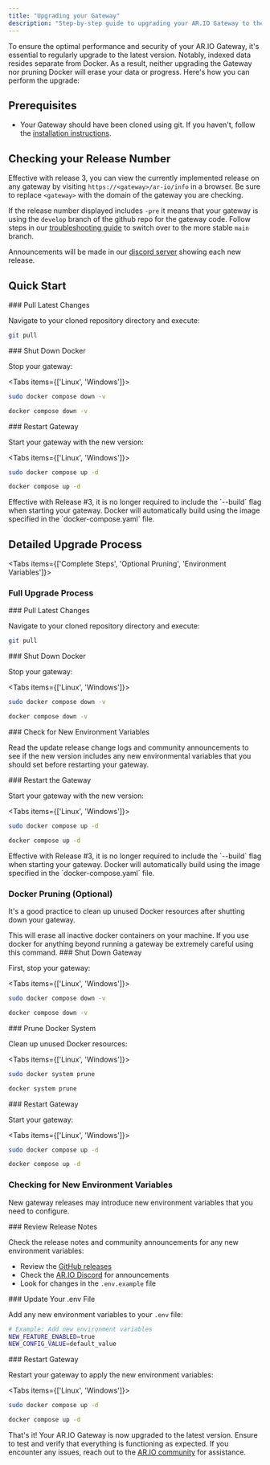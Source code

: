 ```yaml
---
title: "Upgrading your Gateway"
description: "Step-by-step guide to upgrading your AR.IO Gateway to the latest version safely without losing data or progress"
---
```


To ensure the optimal performance and security of your AR.IO Gateway, it's essential to regularly upgrade to the latest version. Notably, indexed data resides separate from Docker. As a result, neither upgrading the Gateway nor pruning Docker will erase your data or progress. Here's how you can perform the upgrade:

## Prerequisites

- Your Gateway should have been cloned using git. If you haven't, follow the [installation instructions](/build/run-a-gateway/join-the-network).

## Checking your Release Number

Effective with release 3, you can view the currently implemented release on any gateway by visiting `https://<gateway>/ar-io/info` in a browser. Be sure to replace `<gateway>` with the domain of the gateway you are checking.

If the release number displayed includes `-pre` it means that your gateway is using the `develop` branch of the github repo for the gateway code. Follow steps in our [troubleshooting guide](/build/run-a-gateway/operators/troubleshooting) to switch over to the more stable `main` branch.

Announcements will be made in our [discord server](https://discord.gg/cuCqBb5v) showing each new release.

## Quick Start

<Steps>
<Step>
### Pull Latest Changes

Navigate to your cloned repository directory and execute:

```bash
git pull
```

</Step>

<Step>
### Shut Down Docker

Stop your gateway:

<Tabs items={['Linux', 'Windows']}>
<Tab value="Linux">

```bash
sudo docker compose down -v
```

</Tab>

<Tab value="Windows">

```bash
docker compose down -v
```

</Tab>
</Tabs>

</Step>

<Step>
### Restart Gateway

Start your gateway with the new version:

<Tabs items={['Linux', 'Windows']}>
<Tab value="Linux">

```bash
sudo docker compose up -d
```

</Tab>

<Tab value="Windows">

```bash
docker compose up -d
```

<Callout type="info" title="Release #3 Note">
  Effective with Release #3, it is no longer required to include the `--build`
  flag when starting your gateway. Docker will automatically build using the
  image specified in the `docker-compose.yaml` file.
</Callout>

</Tab>
</Tabs>

</Step>
</Steps>

## Detailed Upgrade Process

<Tabs items={['Complete Steps', 'Optional Pruning', 'Environment Variables']}>
<Tab value="Complete Steps">

### Full Upgrade Process

<Steps>
<Step>
### Pull Latest Changes

Navigate to your cloned repository directory and execute:

```bash
git pull
```

</Step>

<Step>
### Shut Down Docker

Stop your gateway:

<Tabs items={['Linux', 'Windows']}>
<Tab value="Linux">

```bash
sudo docker compose down -v
```

</Tab>

<Tab value="Windows">

```bash
docker compose down -v
```

</Tab>
</Tabs>

</Step>

<Step>
### Check for New Environment Variables

Read the update release change logs and community announcements to see if the new version includes any new environmental variables that you should set before restarting your gateway.

</Step>

<Step>
### Restart the Gateway

Start your gateway with the new version:

<Tabs items={['Linux', 'Windows']}>
<Tab value="Linux">

```bash
sudo docker compose up -d
```

</Tab>

<Tab value="Windows">

```bash
docker compose up -d
```

<Callout type="info" title="Release #3 Note">
  Effective with Release #3, it is no longer required to include the `--build`
  flag when starting your gateway. Docker will automatically build using the
  image specified in the `docker-compose.yaml` file.
</Callout>

</Tab>
</Tabs>

</Step>
</Steps>

</Tab>

<Tab value="Optional Pruning">

### Docker Pruning (Optional)

It's a good practice to clean up unused Docker resources after shutting down your gateway.

<Callout type="warning" title="Important">
  This will erase all inactive docker containers on your machine. If you use
  docker for anything beyond running a gateway be extremely careful using this
  command.
</Callout>

<Steps>
<Step>
### Shut Down Gateway

First, stop your gateway:

<Tabs items={['Linux', 'Windows']}>
<Tab value="Linux">

```bash
sudo docker compose down -v
```

</Tab>

<Tab value="Windows">

```bash
docker compose down -v
```

</Tab>
</Tabs>

</Step>

<Step>
### Prune Docker System

Clean up unused Docker resources:

<Tabs items={['Linux', 'Windows']}>
<Tab value="Linux">

```bash
sudo docker system prune
```

</Tab>

<Tab value="Windows">

```bash
docker system prune
```

</Tab>
</Tabs>

</Step>

<Step>
### Restart Gateway

Start your gateway:

<Tabs items={['Linux', 'Windows']}>
<Tab value="Linux">

```bash
sudo docker compose up -d
```

</Tab>

<Tab value="Windows">

```bash
docker compose up -d
```

</Tab>
</Tabs>

</Step>
</Steps>

</Tab>

<Tab value="Environment Variables">

### Checking for New Environment Variables

New gateway releases may introduce new environment variables that you need to configure.

<Steps>
<Step>
### Review Release Notes

Check the release notes and community announcements for any new environment variables:

- Review the [GitHub releases](https://github.com/ar-io/ar-io-node/releases)
- Check the [AR.IO Discord](https://discord.gg/7zUPfN4D6g) for announcements
- Look for changes in the `.env.example` file

</Step>

<Step>
### Update Your .env File

Add any new environment variables to your `.env` file:

```bash
# Example: Add new environment variables
NEW_FEATURE_ENABLED=true
NEW_CONFIG_VALUE=default_value
```

</Step>

<Step>
### Restart Gateway

Restart your gateway to apply the new environment variables:

<Tabs items={['Linux', 'Windows']}>
<Tab value="Linux">

```bash
sudo docker compose up -d
```

</Tab>

<Tab value="Windows">

```bash
docker compose up -d
```

</Tab>
</Tabs>

</Step>
</Steps>

</Tab>
</Tabs>

That's it! Your AR.IO Gateway is now upgraded to the latest version. Ensure to test and verify that everything is functioning as expected. If you encounter any issues, reach out to the [AR.IO community](https://discord.gg/7zUPfN4D6g) for assistance.
